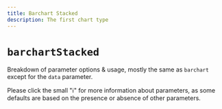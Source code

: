 ```yaml
---
title: Barchart Stacked
description: The first chart type
---
```


# `barchartStacked`

Breakdown of parameter options & usage, mostly the same as `barchart` except for the `data` parameter.

<Callout title="Important" type="warn">
  Please click the small "ℹ️" for more information about parameters, as some
  defaults are based on the presence or absence of other parameters.
</Callout>

<AutoTypeTable path="./types.ts" name="BarChartStackedOpts" />
